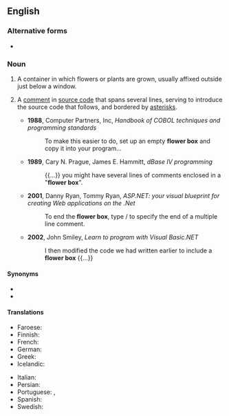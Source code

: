 {{also|flowerbox}}

==English==

===Alternative forms===
* {{alt|en|flowerbox}}

===Noun===
{{en-noun}}

# A container in which flowers or plants are grown, usually affixed outside just below a window.
# {{lb|en|computing|programming}} A [[comment]] in [[source code]] that spans several lines, serving to introduce the source code that follows, and bordered by [[asterisk]]s.
#* '''1988''', Computer Partners, Inc, ''Handbook of COBOL techniques and programming standards''
#*: To make this easier to do, set up an empty '''flower box''' and copy it into your program...
#* '''1989''', Cary N. Prague, James E. Hammitt, ''dBase IV programming''
#*: {{...}} you might have several lines of comments enclosed in a "'''flower box'''".
#* '''2001''', Danny Ryan, Tommy Ryan, ''ASP.NET: your visual blueprint for creating Web applications on the .Net''
#*: To end the '''flower box''', type / to specify the end of a multiple line comment.
#* '''2002''', John Smiley, ''Learn to program with Visual Basic.NET''
#*: I then modified the code we had written earlier to include a '''flower box''' {{...}}

====Synonyms====
* {{l|en|planter box}}
* {{l|en|planter}}

====Translations====
{{trans-top|flower container}}
* Faroese: {{t|fo|blómukassi|m}}
* Finnish: {{t+|fi|kukkalaatikko}}
* French: {{t+|fr|jardinière|f}}
* German: {{t+|de|Blumenkasten|m}}
* Greek: {{t+|el|ζαρντινιέρα|f}}
* Icelandic: {{t|is|blómakassi|m}}
{{trans-mid}}
* Italian: {{t+|it|fioriera|f}}
* Persian: {{t|fa|فلاور باکس|tr=flâver-bâks|sc=fa-Arab}}
* Portuguese: {{t|pt|floreira|f}}, {{t+|pt|jardineira|f}}
* Spanish: {{t|es|jardinera|f}}
* Swedish: {{t+|sv|blomlåda|c}}
{{trans-bottom}}